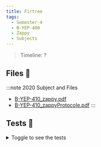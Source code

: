 ```yaml
---
title: Firtree
tags:
  - Semester-4
  - B-YEP-400
  - Zappy
  - Subjects
---
```

> Timeline: ?


## Files 📂

:::note 2020 Subject and Files
- [B-YEP-410_zappy.pdf](https://github.com/Studio-17/Epitech-Subjects/raw/main/Semester-4/B-YEP-400/Zappy/Subjects/B-YEP-410_zappy.pdf)
- [B-YEP-410_zappyProtocole.pdf](https://github.com/Studio-17/Epitech-Subjects/raw/main/Semester-4/B-YEP-400/Zappy/Subjects/B-YEP-410_zappyProtocole.pdf)
:::

## Tests 🤖
<details>
  <summary>Toggle to see the tests</summary>
  <div>
Yo
  </div>
</details>

